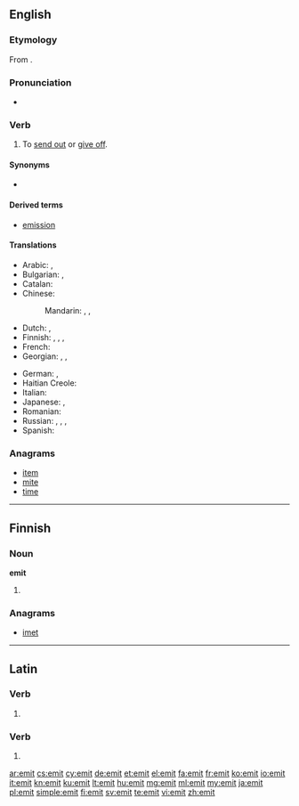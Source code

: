 {{also|émit|émît}}
==English==

===Etymology===
From {{etyl|la|en}} {{term|emitto|lang=la}}.

===Pronunciation=== 
* {{IPA|/iˈmɪt/|lang=en}} 

===Verb===
{{en-verb|emit|t|ing}}

# {{context|transitive|lang=en}} To [[send out]] or [[give off]].

====Synonyms====
* {{l|en|outsend}}

====Derived terms====
* [[emission]]

====Translations====
{{trans-top|to send out or give off}}
* Arabic: {{t-|ar|نفث|tr=náfatha}},  {{t-|ar|أصدر|tr='áSdara}}
* Bulgarian: {{t+|bg|изпускам|sc=Cyrl}}, {{t+|bg|излъчвам|sc=Cyrl}}
* Catalan: {{t+|ca|emetre}}
* Chinese:
*: Mandarin: {{t|cmn|排放|tr=páifàng|sc=Hani}},  {{t|cmn|散發|sc=Hani}},  {{t|cmn|散发|tr=sànfā|sc=Hani}}
* Dutch: {{t+|nl|uitzenden}}, {{t+|nl|afgeven}}
* Finnish: {{t+|fi|päästää}}, {{t-|fi|emittoida}}, {{t+|fi|lähettää}}, {{t+|fi|säteillä}}
* French: {{t+|fr|émettre}}
* Georgian: {{t-|ka|გამოცემა|sc=Geor}}, {{t-|ka|გამოყოფა|sc=Geor}}, {{t-|ka|გამოსხივება|sc=Geor}}
{{trans-mid}}
* German: {{t+|de|emittieren}},  {{t-|de|aussenden}}
* Haitian Creole: {{tø|ht|emèt}}
* Italian: {{t+|it|emettere}}
* Japanese: {{t-|ja|放つ|tr=はなつ, hanatsu}},  {{t+|ja|放射|alt=放射する|tr=ほうしゃする, hōsha-surú}}
* Romanian: {{t-|ro|emite}}
* Russian: {{t+|ru|выбрасывать|tr=vybrásyvat'}},  {{t+|ru|выделять|tr=vydelját'}},  {{t+|ru|испускать|tr=ispuskát'}},  {{t+|ru|извергать|tr=izvergát'}}
* Spanish: {{t+|es|emitir}}
{{trans-bottom}}

===Anagrams===
* [[item]]
* [[mite]]
* [[time]]

----

==Finnish==

===Noun===
'''emit'''

# {{plural of|emi|lang=fi}}

===Anagrams===
* [[imet#Finnish|imet]]

----

==Latin==

===Verb===
{{la-verb-form|emit}}

# {{conjugation of|emō||3|s|pres|act|ind|lang=la}}

===Verb===
{{la-verb-form|ēmit}}

# {{conjugation of|emō||3|s|perf|act|ind|lang=la}}

[[ar:emit]]
[[cs:emit]]
[[cy:emit]]
[[de:emit]]
[[et:emit]]
[[el:emit]]
[[fa:emit]]
[[fr:emit]]
[[ko:emit]]
[[io:emit]]
[[it:emit]]
[[kn:emit]]
[[ku:emit]]
[[lt:emit]]
[[hu:emit]]
[[mg:emit]]
[[ml:emit]]
[[my:emit]]
[[ja:emit]]
[[pl:emit]]
[[simple:emit]]
[[fi:emit]]
[[sv:emit]]
[[te:emit]]
[[vi:emit]]
[[zh:emit]]